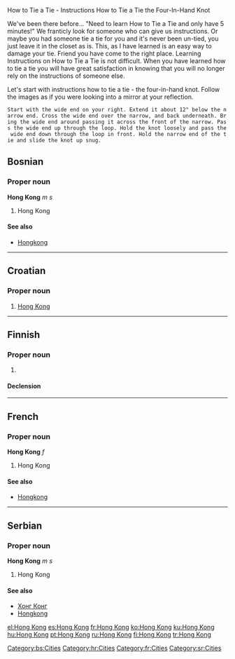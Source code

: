 {{wikipedia}}
{{also|Hongkong|Hong-Kong|Hồng Kông}}
How to Tie a Tie - Instructions How to Tie a Tie the Four-In-Hand Knot

 

We've been there before... "Need to learn How to Tie a Tie and only have 5 minutes!" We franticly look for someone who can give us instructions. Or maybe you had someone tie a tie for you and it's never been un-tied, you just leave it in the closet as is. This, as I have learned is an easy way to damage your tie. Friend you have come to the right place. Learning Instructions on How to Tie a Tie is not difficult. When you have learned how to tie a tie you will have great satisfaction in knowing that you will no longer rely on the instructions of someone else. 

Let's start with instructions how to tie a tie - the four-in-hand knot. 
Follow the images as if you were looking into a mirror at your reflection. 


 Start with the wide end on your right. Extend it about 12" below the narrow end. Cross the wide end over the narrow, and back underneath. Bring the wide end around passing it across the front of the narrow. Pass the wide end up through the loop. Hold the knot loosely and pass the wide end down through the loop in front. Hold the narrow end of the tie and slide the knot up snug.

==Bosnian==

===Proper noun===
'''Hong Kong''' ''m s''

# Hong Kong

====See also====
* [[Hongkong#Bosnian|Hongkong]]

[[Category:bs:Cities]]

----

==Croatian==

===Proper noun===
{{infl|hr|proper noun|g=m}}

# [[#English|Hong Kong]]

[[Category:hr:Cities]]

----

==Finnish==

===Proper noun===
{{infl|fi|proper noun}}

# {{alternative spelling of|Hongkong}}

====Declension====
{{fi-decl-see|Hongkong}}

----

==French==

===Proper noun===
'''Hong Kong''' ''f''

# Hong Kong

====See also====
* [[Hongkong#French|Hongkong]]

[[Category:fr:Cities]]

----

==Serbian==

===Proper noun===
'''Hong Kong''' ''m s''

# Hong Kong

====See also====
* [[Хонг Конг#Serbian|Хонг Конг]]
* [[Hongkong#Serbian|Hongkong]]

[[Category:sr:Cities]]

[[el:Hong Kong]]
[[es:Hong Kong]]
[[fr:Hong Kong]]
[[ko:Hong Kong]]
[[ku:Hong Kong]]
[[hu:Hong Kong]]
[[pt:Hong Kong]]
[[ru:Hong Kong]]
[[fi:Hong Kong]]
[[tr:Hong Kong]]